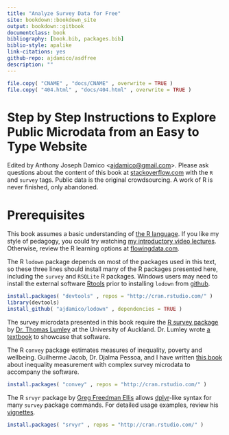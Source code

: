 ```yaml
--- 
title: "Analyze Survey Data for Free"
site: bookdown::bookdown_site
output: bookdown::gitbook
documentclass: book
bibliography: [book.bib, packages.bib]
biblio-style: apalike
link-citations: yes
github-repo: ajdamico/asdfree
description: ""
---
```


```r
file.copy( "CNAME" , "docs/CNAME" , overwrite = TRUE )
file.copy( "404.html" , "docs/404.html" , overwrite = TRUE )
```


# Step by Step Instructions to Explore Public Microdata from an Easy to Type Website {-}

Edited by Anthony Joseph Damico <<ajdamico@gmail.com>>.  Please ask questions about the content of this book at [stackoverflow.com](https://stackoverflow.com/questions/ask?tags=r+survey) with the `R` and `survey` tags.  Public data is the original crowdsourcing.  A work of R is never finished, only abandoned.


# Prerequisites {-}

This book assumes a basic understanding of [the R language](http://www.r-project.org/).  If you like my style of pedagogy, you could try watching [my introductory video lectures](http://www.twotorials.com/).  Otherwise, review the R learning options at [flowingdata.com](http://flowingdata.com/2012/06/04/resources-for-getting-started-with-r/).

The R `lodown` package depends on most of the packages used in this text, so these three lines should install many of the R packages presented here, including the `survey` and `RSQLite` R packages.  Windows users may need to install the external software [Rtools](http://cran.r-project.org/bin/windows/Rtools/) prior to installing `lodown` from [github](http://github.com/).

```r
install.packages( "devtools" , repos = "http://cran.rstudio.com/" )
library(devtools)
install_github( "ajdamico/lodown" , dependencies = TRUE )
```

The survey microdata presented in this book require the [R survey package](http://r-survey.r-forge.r-project.org/survey/) by [Dr. Thomas Lumley](https://www.stat.auckland.ac.nz/people/tlum005) at the University of Auckland.  Dr. Lumley wrote [a textbook](http://r-survey.r-forge.r-project.org/svybook/) to showcase that software.

The R `convey` package estimates measures of inequality, poverty and wellbeing.  Guilherme Jacob, Dr. Djalma Pessoa, and I have written [this book](https://guilhermejacob.github.io/context/) about inequality measurement with complex survey microdata to accompany the software.

```r
install.packages( "convey" , repos = "http://cran.rstudio.com/" )
```

The R `srvyr` package by [Greg Freedman Ellis](https://github.com/gergness/) allows [dplyr](https://cran.r-project.org/web/packages/dplyr/README.html)-like syntax for many `survey` package commands.  For detailed usage examples, review his [vignettes](https://cran.r-project.org/web/packages/srvyr/index.html).

```r
install.packages( "srvyr" , repos = "http://cran.rstudio.com/" )
```
